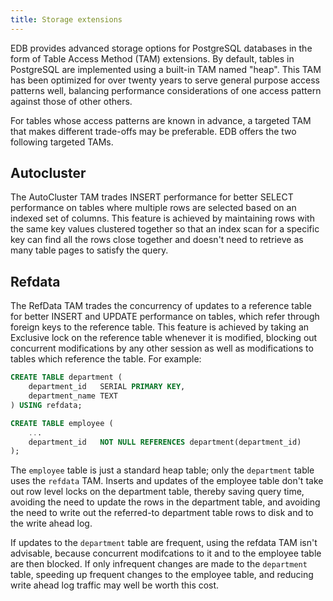 ```yaml
---
title: Storage extensions
---
```


EDB provides advanced storage options for PostgreSQL databases in the form of Table Access Method (TAM) extensions. By default, tables in PostgreSQL are implemented using a built-in TAM named "heap". This TAM has been optimized for over twenty years to serve general purpose access patterns well, balancing performance considerations of one access pattern against those of other others.

For tables whose access patterns are known in advance, a targeted TAM that makes different trade-offs may be preferable. EDB offers the two following targeted TAMs. 

## Autocluster

The AutoCluster TAM trades INSERT performance for better SELECT performance on tables where multiple rows are selected based on an indexed set of columns. This feature is achieved by maintaining rows with the same key values clustered together so that an index scan for a specific key can find all the rows close together and doesn't need to retrieve as many table pages to satisfy the query.

## Refdata

The RefData TAM trades the concurrency of updates to a reference table for better INSERT and UPDATE performance on tables, which refer through foreign keys to the reference table. This feature is achieved by taking an Exclusive lock on the reference table whenever it is modified, blocking out concurrent modifications by any other session as well as modifications to tables which reference the table. For example:

```sql
CREATE TABLE department (
	department_id	SERIAL PRIMARY KEY,
	department_name	TEXT
) USING refdata;

CREATE TABLE employee (
	...
	department_id	NOT NULL REFERENCES department(department_id)
);
```

The `employee` table is just a standard heap table; only the `department` table uses the `refdata` TAM. Inserts and updates of the employee table don't take out row level locks on the department table, thereby saving query time, avoiding the need to update the rows in the department table, and avoiding the need to write out the referred-to department table rows to disk and to the write ahead log.

If updates to the `department` table are frequent, using the refdata TAM isn't advisable, because concurrent modifcations to it and to the employee table are then blocked. If only infrequent changes are made to the `department` table, speeding up frequent changes to the employee table, and reducing write ahead log traffic may well be worth this cost.
